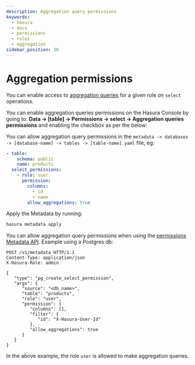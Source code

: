 ```yaml
---
description: Aggregation query permissions
keywords:
  - hasura
  - docs
  - permissions
  - rules
  - aggregation
sidebar_position: 30
---
```



# Aggregation permissions

You can enable access to [aggregation queries](/queries/postgres/aggregation-queries.mdx) for a given role on `select`
operations.

<Tabs groupId="user-preference" className="api-tabs">
<TabItem value="console" label="Console">

You can enable aggregation queries permissions on the Hasura Console by going to: **Data -> [table] -> Permissions -> 
select -> Aggregation queries permissions** and enabling the checkbox as per the below:

<Thumbnail src="/img/auth/authorization_enable-aggregation-permissions-console_2-16.png" alt="Aggregation queries
permissions" width="400px" />

</TabItem>
<TabItem value="cli" label="CLI">

You can allow aggregation query permissions in the `metadata -> databases -> [database-name] -> tables -> [table-name].yaml`
file, eg:

```yaml {10}
- table:
    schema: public
    name: products
  select_permissions:
    - role: user
      permission:
        columns:
          - id
          - name
        allow_aggregations: true
```

Apply the Metadata by running:

```bash
hasura metadata apply
```

</TabItem>
<TabItem value="api" label="API">

You can allow aggregation query permissions when using the
[permissions Metadata API](/api-reference/metadata-api/permission.mdx). Example using a Postgres db:

```http {16}
POST /v1/metadata HTTP/1.1
Content-Type: application/json
X-Hasura-Role: admin

{
   "type": "pg_create_select_permission",
   "args": {
      "source": "<db_name>",
      "table": "products",
      "role": "user",
      "permission": {
         "columns": [],
         "filter": {
            "id": "X-Hasura-User-Id"
         },
         "allow_aggregations": true
      }
   }
}
```

</TabItem>
</Tabs>

In the above example, the role `user` is allowed to make aggregation queries.